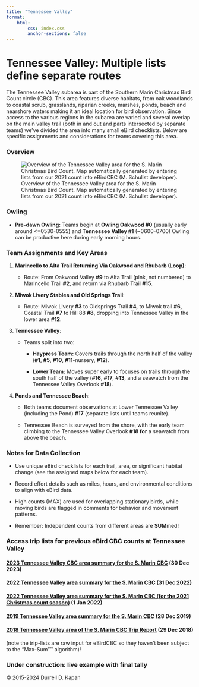 ```yaml
---
title: "Tennessee Valley"
format: 
    html:
        css: index.css
        anchor-sections: false
---
```


# Tennessee Valley: Multiple lists define separate routes

The Tennessee Valley subarea is part of the Southern Marin Christmas Bird Count circle (CBC). This area features diverse habitats, from oak woodlands to coastal scrub, grasslands, riparian creeks, marshes, ponds, beach and nearshore waters making it an ideal location for bird observation. Since access to the various regions in the subarea are varied and several overlap on the main valley trail (both in and out and parts intersected by separate teams) we've divided the area into many small eBird checklists. Below are specific assignments and considerations for teams covering this area.

### Overview

![Overview of the Tennessee Valley area for the S. Marin Christmas Bird Count. Map automatically generated by entering lists from our 2021 count into eBirdCBC (M. Schulist developer).](images/tennesseevalley.jpg)

### Owling

-   **Pre-dawn Owling:** Teams begin at **Owling Oakwood #0** (usually early around \<=0530-0555) and **Tennessee Valley #1** (\~0600-0700) Owling can be productive here during early morning hours.

### Team Assignments and Key Areas

1.  **Marincello to Alta Trail Returning Via Oakwood and Rhubarb (Loop)**:

    -   Route: From Oakwood Valley **#9** to Alta Trail (pink, not numbered) to Marincello Trail **#2**, and return via Rhubarb Trail **#15**.

2.  **Miwok Livery Stables and Old Springs Trail**:

    -   Route: Miwok Livery **#3** to Oldsprings Trail **#4,** to Miwok trail **#6,** Coastal Trail **#7** to Hill 88 **#8**, dropping into Tennessee Valley in the lower area **#12**.

3.  **Tennessee Valley**:

    -   Teams split into two:

        -   **Haypress Team:** Covers trails through the north half of the valley (**#1**, **#5**, **#10**, **#11**-nursery, **#12**).

        -   **Lower Team:** Moves super early to focuses on trails through the south half of the valley (**#16**, **#17**, **#13**, and a seawatch from the Tennessee Valley Overlook **#18**).

4.  **Ponds and Tennessee Beach**:

    -   Both teams document observations at Lower Tennessee Valley (including the Pond) **#17** (separate lists until teams reunite).

    -   Tennessee Beach is surveyed from the shore, with the early team climbing to the Tennessee Valley Overlook **#18 for** a seawatch from above the beach.

### Notes for Data Collection

-   Use unique eBird checklists for each trail, area, or significant habitat change (see the assigned maps below for each team).

-   Record effort details such as miles, hours, and environmental conditions to align with eBird data.

-   High counts (MAX) are used for overlapping stationary birds, while moving birds are flagged in comments for behavior and movement patterns.

-   Remember: Independent counts from different areas are **SUM**med!

### Access trip lists for previous eBird CBC counts at Tennessee Valley

#### [**2023 Tennessee Valley CBC area summary for the S. Marin CBC**](https://ebird.org/tripreport/188894) (30 Dec 2023)

#### [**2022 Tennessee Valley area summary for the S. Marin CBC**](https://ebird.org/tripreport/97379) (31 Dec 2022)

#### [**2022 Tennessee Valley area summary for the S. Marin CBC (for the 2021 Christmas count season)**](https://ebird.org/tripreport/27885) (1 Jan 2022)

#### [**2019 Tennessee Valley area summary for the S. Marin CBC**](https://ebird.org/tripreport/25399) (28 Dec 2019)

#### [**2018 Tennessee Valley area of the S. Marin CBC Trip Report**](https://ebird.org/tripreport/25402) (29 Dec 2018)

(note the trip-lists are raw input for eBirdCBC so they haven't been subject to the “Max-Sum”™ algorithm)!

### Under construction: live example with final tally

© 2015-2024 Durrell D. Kapan
